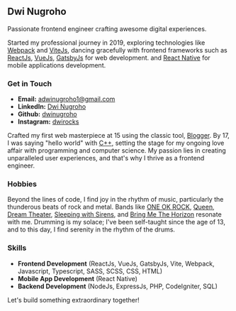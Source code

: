 ## Dwi Nugroho

Passionate frontend engineer crafting awesome digital experiences.

Started my professional journey in 2019, exploring technologies like [Webpack](https://webpack.js.org/) and [ViteJs](https://vitejs.dev/), dancing gracefully with frontend frameworks such as [ReactJs](https://react.dev/), [VueJs](https://vuejs.org/), [GatsbyJs](https://www.gatsbyjs.com/) for web development. and [React Native](https://reactnative.dev/) for mobile applications development.

### Get in Touch

- **Email:** adwinugroho1@gmail.com
- **LinkedIn:** [Dwi Nugroho](https://www.linkedin.com/in/dwi-nugroho/)
- **Github:** [dwinugroho](https://github.com/dwinugroho)
- **Instagram:** [dwirocks](https://www.instagram.com/dwirocks/)

Crafted my first web masterpiece at 15 using the classic tool, [Blogger](https://www.blogger.com/). By 17, I was saying "hello world" with [C++](https://www.cplusplus.com/info/description/), setting the stage for my ongoing love affair with programming and computer science. My passion lies in creating unparalleled user experiences, and that's why I thrive as a frontend engineer.

### Hobbies

Beyond the lines of code, I find joy in the rhythm of music, particularly the thunderous beats of rock and metal. Bands like [ONE OK ROCK](https://www.youtube.com/user/ONEOKROCKchannel), [Queen](https://www.youtube.com/user/queenofficial), [Dream Theater](https://www.youtube.com/user/dreamtheater), [Sleeping with Sirens](https://www.youtube.com/user/SleepingWithSirens), and [Bring Me The Horizon](https://www.youtube.com/user/BMTHchannel) resonate with me. Drumming is my solace; I've been self-taught since the age of 13, and to this day, I find serenity in the rhythm of the drums.

### Skills

- <b>Frontend Development</b> (ReactJs, VueJs, GatsbyJs, Vite, Webpack, Javascript,
  Typescript, SASS, SCSS, CSS, HTML)
- <b>Mobile App Development</b> (React Native)
- <b>Backend Development</b> (NodeJs, ExpressJs, PHP, CodeIgniter, SQL)

Let's build something extraordinary together!
